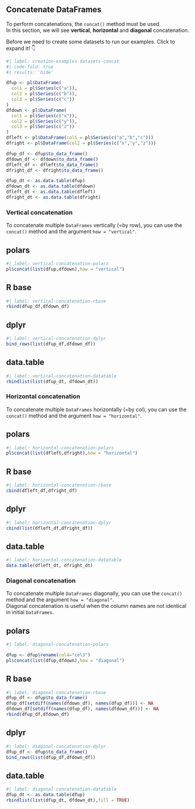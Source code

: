 ## Concatenate DataFrames

To perform concatenations, the `concat()` method must be used.  
In this section, we will see **vertical**, **horizontal** and **diagonal** concatenation.

Before we need to create some datasets to run our examples. Click to expand it! 👇

```r
#| label: creation-examples-datasets-concat
#| code-fold: true
#| results: 'hide'

dfup <- pl$DataFrame(
  col1 = pl$Series(c("a")),
  col2 = pl$Series(c("b")),
  col3 = pl$Series(c("c"))
)
dfdown <- pl$DataFrame(
  col1 = pl$Series(c("x")),
  col2 = pl$Series(c("y")),
  col3 = pl$Series(c("z"))
)
dfleft <- pl$DataFrame(col1 = pl$Series(c("a","b","c")))
dfright <- pl$DataFrame(col2 = pl$Series(c("x","y","z")))

dfup_df <- dfup$to_data_frame()
dfdown_df <- dfdown$to_data_frame()
dfleft_df <- dfleft$to_data_frame()
dfright_df <- dfright$to_data_frame()

dfup_dt <- as.data.table(dfup)
dfdown_dt <- as.data.table(dfdown)
dfleft_dt <- as.data.table(dfleft)
dfright_dt <- as.data.table(dfright)
```

### Vertical concatenation

To concatenate multiple `DataFrames` vertically (=by row), you can use the `concat()` method and the argument `how = "vertical"`.

::: {.panel-tabset}
## polars

```r
#| label: vertical-concatenation-polars
pl$concat(list(dfup,dfdown),how = "vertical")
```

## R base

```r
#| label: vertical-concatenation-rbase
rbind(dfup_df,dfdown_df)
```

## dplyr

```r
#| label: vertical-concatenation-dplyr
bind_rows(list(dfup_df,dfdown_df))
```

## data.table

```r
#| label: vertical-concatenation-datatable
rbindlist(list(dfup_dt, dfdown_dt))
```
:::

### Horizontal concatenation

To concatenate multiple `DataFrames` horizontally (=by col), you can use the `concat()` method and the argument `how = "horizontal"`.

::: {.panel-tabset}
## polars

```r
#| label: horizontal-concatenation-polars
pl$concat(list(dfleft,dfright),how = "horizontal")
```

## R base

```r
#| label: horizontal-concatenation-rbase
cbind(dfleft_df,dfright_df)
```

## dplyr

```r
#| label: horizontal-concatenation-dplyr
cbind(list(dfleft_df,dfright_df))
```

## data.table

```r
#| label: horizontal-concatenation-datatable
data.table(dfleft_dt, dfright_dt)
```
:::

### Diagonal concatenation

To concatenate multiple `DataFrames` diagonally, you can use the `concat()` method and the argument `how = "diagonal"`.  
Diagonal concatenation is useful when the column names are not identical in initial `DataFrames`. 

::: {.panel-tabset}
## polars

```r
#| label: diagonal-concatenation-polars

dfup <- dfup$rename(col4="col3")
pl$concat(list(dfup,dfdown),how = "diagonal")
```

## R base

```r
#| label: diagonal-concatenation-rbase
dfup_df <- dfup$to_data_frame()
dfup_df[setdiff(names(dfdown_df), names(dfup_df))] <- NA
dfdown_df[setdiff(names(dfup_df), names(dfdown_df))] <- NA
rbind(dfup_df,dfdown_df)
```

## dplyr

```r
#| label: diagonal-concatenation-dplyr
dfup_df <- dfup$to_data_frame()
bind_rows(list(dfup_df,dfdown_df))
```

## data.table

```r
#| label: diagonal-concatenation-datatable
dfup_dt <- as.data.table(dfup)
rbindlist(list(dfup_dt, dfdown_dt),fill = TRUE)
```
:::
